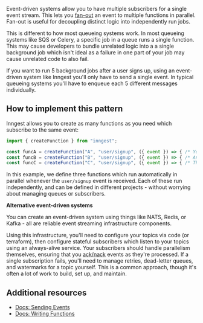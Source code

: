Event-driven systems allow you to have multiple subscribers for a single event stream.  This lets you [fan-out](https://en.wikipedia.org/wiki/Fan-out_(software)#Message-oriented_middleware) an event to multiple functions in parallel.  Fan-out is useful for decoupling distinct logic into independently run jobs.

This is different to how most queueing systems work.  In most queueing systems like SQS or Celery, a specific job in a queue runs a single function.  This may cause developers to bundle unrelated logic into a a single background job which isn't ideal as a failure in one part of your job may cause unrelated code to also fail.

If you want to run 5 background jobs after a user signs up, using an event-driven system like Inngest you'll only have to send a single event.  In typical queueing systems you'll have to enqueue each 5 different messages individually.

## How to implement this pattern

Inngest allows you to create as many functions as you need which subscribe to the same event:

```typescript
import { createFunction } from "inngest";

const funcA = createFunction("A", "user/signup", ({ event }) => { /* Your logic runs on signup here */ });
const funcB = createFunction("B", "user/signup", ({ event }) => { /* And this function runs in parallel on signup */ });
const funcC = createFunction("C", "user/signup", ({ event }) => { /* This function _also_ runs at the same time */ });
```

In this example, we define three functions which run automatically in parallel whenever the `user/signup` event is received.  Each of these run independently, and can be defined in different projects - without worrying about managing queues or subscribers.

**Alternative event-driven systems**

You can create an event-driven system using things like NATS, Redis, or Kafka - all are reliable event streaming infrastructure components.

Using this infrastructure, you'll need to configure your topics via code (or terraform), then configure stateful subscribers which listen to your topics using an always-alive service.  Your subscribers should handle parallelism themselves, ensuring that you [ack/nack](https://docs.nats.io/legacy/stan/streaming/acks) events as they're processed.  If a single subscription fails, you'll need to manage retries, dead-letter queues, and watermarks for a topic yourself. This is a common approach, though it's often a lot of work to build, set up, and maintain.

## Additional resources

* [Docs: Sending Events](/docs/events?ref=patterns)
* [Docs: Writing Functions](/docs/functions?ref=patterns)
